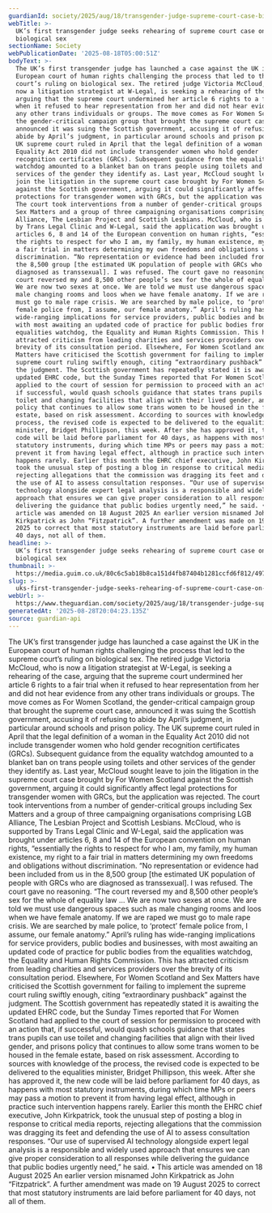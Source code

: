 ```yaml
---
guardianId: society/2025/aug/18/transgender-judge-supreme-court-case-biological-sex
webTitle: >-
  UK’s first transgender judge seeks rehearing of supreme court case on
  biological sex
sectionName: Society
webPublicationDate: '2025-08-18T05:00:51Z'
bodyText: >-
  The UK’s first transgender judge has launched a case against the UK in the
  European court of human rights challenging the process that led to the supreme
  court’s ruling on biological sex. The retired judge Victoria McCloud, who is
  now a litigation strategist at W-Legal, is seeking a rehearing of the case,
  arguing that the supreme court undermined her article 6 rights to a fair trial
  when it refused to hear representation from her and did not hear evidence from
  any other trans individuals or groups. The move comes as For Women Scotland,
  the gender-critical campaign group that brought the supreme court case,
  announced it was suing the Scottish government, accusing it of refusing to
  abide by April’s judgment, in particular around schools and prison policy. The
  UK supreme court ruled in April that the legal definition of a woman in the
  Equality Act 2010 did not include transgender women who hold gender
  recognition certificates (GRCs). Subsequent guidance from the equality
  watchdog amounted to a blanket ban on trans people using toilets and other
  services of the gender they identify as. Last year, McCloud sought leave to
  join the litigation in the supreme court case brought by For Women Scotland
  against the Scottish government, arguing it could significantly affect legal
  protections for transgender women with GRCs, but the application was rejected.
  The court took interventions from a number of gender-critical groups including
  Sex Matters and a group of three campaigning organisations comprising LGB
  Alliance, The Lesbian Project and Scottish Lesbians. McCloud, who is supported
  by Trans Legal Clinic and W-Legal, said the application was brought under
  articles 6, 8 and 14 of the European convention on human rights, “essentially
  the rights to respect for who I am, my family, my human existence, my right to
  a fair trial in matters determining my own freedoms and obligations without
  discrimination. “No representation or evidence had been included from us in
  the 8,500 group [the estimated UK population of people with GRCs who are
  diagnosed as transsexual]. I was refused. The court gave no reasoning. “The
  court reversed my and 8,500 other people’s sex for the whole of equality law …
  We are now two sexes at once. We are told we must use dangerous spaces such as
  male changing rooms and loos when we have female anatomy. If we are raped we
  must go to male rape crisis. We are searched by male police, to ‘protect’
  female police from, I assume, our female anatomy.” April’s ruling has
  wide-ranging implications for service providers, public bodies and businesses,
  with most awaiting an updated code of practice for public bodies from the
  equalities watchdog, the Equality and Human Rights Commission. This has
  attracted criticism from leading charities and services providers over the
  brevity of its consultation period. Elsewhere, For Women Scotland and Sex
  Matters have criticised the Scottish government for failing to implement the
  supreme court ruling swiftly enough, citing “extraordinary pushback” against
  the judgment. The Scottish government has repeatedly stated it is awaiting the
  updated EHRC code, but the Sunday Times reported that For Women Scotland had
  applied to the court of session for permission to proceed with an action that,
  if successful, would quash schools guidance that states trans pupils can use
  toilet and changing facilities that align with their lived gender, and prisons
  policy that continues to allow some trans women to be housed in the female
  estate, based on risk assessment. According to sources with knowledge of the
  process, the revised code is expected to be delivered to the equalities
  minister, Bridget Phillipson, this week. After she has approved it, the new
  code will be laid before parliament for 40 days, as happens with most
  statutory instruments, during which time MPs or peers may pass a motion to
  prevent it from having legal effect, although in practice such intervention
  happens rarely. Earlier this month the EHRC chief executive, John Kirkpatrick,
  took the unusual step of posting a blog in response to critical media reports,
  rejecting allegations that the commission was dragging its feet and defending
  the use of AI to assess consultation responses. “Our use of supervised AI
  technology alongside expert legal analysis is a responsible and widely used
  approach that ensures we can give proper consideration to all responses while
  delivering the guidance that public bodies urgently need,” he said. • This
  article was amended on 18 August 2025 An earlier version misnamed John
  Kirkpatrick as John “Fitzpatrick”. A further amendment was made on 19 August
  2025 to correct that most statutory instruments are laid before parliament for
  40 days, not all of them.
headline: >-
  UK’s first transgender judge seeks rehearing of supreme court case on
  biological sex
thumbnail: >-
  https://media.guim.co.uk/80c6c5ab18b8ca151d4fb87404b1281ccfd6f812/497_0_5021_4016/500.jpg
slug: >-
  uks-first-transgender-judge-seeks-rehearing-of-supreme-court-case-on-biological-sex
webUrl: >-
  https://www.theguardian.com/society/2025/aug/18/transgender-judge-supreme-court-case-biological-sex
generatedAt: '2025-08-28T20:04:23.135Z'
source: guardian-api
---
```

The UK’s first transgender judge has launched a case against the UK in the European court of human rights challenging the process that led to the supreme court’s ruling on biological sex. The retired judge Victoria McCloud, who is now a litigation strategist at W-Legal, is seeking a rehearing of the case, arguing that the supreme court undermined her article 6 rights to a fair trial when it refused to hear representation from her and did not hear evidence from any other trans individuals or groups. The move comes as For Women Scotland, the gender-critical campaign group that brought the supreme court case, announced it was suing the Scottish government, accusing it of refusing to abide by April’s judgment, in particular around schools and prison policy. The UK supreme court ruled in April that the legal definition of a woman in the Equality Act 2010 did not include transgender women who hold gender recognition certificates (GRCs). Subsequent guidance from the equality watchdog amounted to a blanket ban on trans people using toilets and other services of the gender they identify as. Last year, McCloud sought leave to join the litigation in the supreme court case brought by For Women Scotland against the Scottish government, arguing it could significantly affect legal protections for transgender women with GRCs, but the application was rejected. The court took interventions from a number of gender-critical groups including Sex Matters and a group of three campaigning organisations comprising LGB Alliance, The Lesbian Project and Scottish Lesbians. McCloud, who is supported by Trans Legal Clinic and W-Legal, said the application was brought under articles 6, 8 and 14 of the European convention on human rights, “essentially the rights to respect for who I am, my family, my human existence, my right to a fair trial in matters determining my own freedoms and obligations without discrimination. “No representation or evidence had been included from us in the 8,500 group [the estimated UK population of people with GRCs who are diagnosed as transsexual]. I was refused. The court gave no reasoning. “The court reversed my and 8,500 other people’s sex for the whole of equality law … We are now two sexes at once. We are told we must use dangerous spaces such as male changing rooms and loos when we have female anatomy. If we are raped we must go to male rape crisis. We are searched by male police, to ‘protect’ female police from, I assume, our female anatomy.” April’s ruling has wide-ranging implications for service providers, public bodies and businesses, with most awaiting an updated code of practice for public bodies from the equalities watchdog, the Equality and Human Rights Commission. This has attracted criticism from leading charities and services providers over the brevity of its consultation period. Elsewhere, For Women Scotland and Sex Matters have criticised the Scottish government for failing to implement the supreme court ruling swiftly enough, citing “extraordinary pushback” against the judgment. The Scottish government has repeatedly stated it is awaiting the updated EHRC code, but the Sunday Times reported that For Women Scotland had applied to the court of session for permission to proceed with an action that, if successful, would quash schools guidance that states trans pupils can use toilet and changing facilities that align with their lived gender, and prisons policy that continues to allow some trans women to be housed in the female estate, based on risk assessment. According to sources with knowledge of the process, the revised code is expected to be delivered to the equalities minister, Bridget Phillipson, this week. After she has approved it, the new code will be laid before parliament for 40 days, as happens with most statutory instruments, during which time MPs or peers may pass a motion to prevent it from having legal effect, although in practice such intervention happens rarely. Earlier this month the EHRC chief executive, John Kirkpatrick, took the unusual step of posting a blog in response to critical media reports, rejecting allegations that the commission was dragging its feet and defending the use of AI to assess consultation responses. “Our use of supervised AI technology alongside expert legal analysis is a responsible and widely used approach that ensures we can give proper consideration to all responses while delivering the guidance that public bodies urgently need,” he said. • This article was amended on 18 August 2025 An earlier version misnamed John Kirkpatrick as John “Fitzpatrick”. A further amendment was made on 19 August 2025 to correct that most statutory instruments are laid before parliament for 40 days, not all of them.
